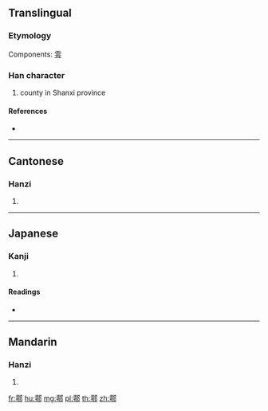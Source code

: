 {{character info/new}}
==Translingual==

===Etymology===
Components: [[雩]]

===Han character===
{{Han char|rn=163|rad=邑|as=11|sn=14|four=17227|canj=MSNL}}

# county in Shanxi province

====References====
* {{Han ref|kx=1277.020|dkj=39611|dj=1776.140|hdz=63792.040|uh=9120|ud=37152|bh=E46A|bd=58474}}

----

==Cantonese==

===Hanzi===
{{yue-hanzi|jyut=|y=wu6}}

# {{defn|lang=yue|sort=邑11}}

----

==Japanese==

===Kanji===
{{ja-kanji|grade=|rs=邑11}}

# {{defn|lang=ja|sort=邑11}}

====Readings====
* {{ja-readings|on=[[こ]] (ko), [[ご]] (go)|kun=|nanori=}}

----

==Mandarin==

===Hanzi===
{{cmn-hanzi|pin=[[hù]] ([[hu4]])|wg=hu<sup>4</sup>}}

# {{defn|lang=cmn|sort=邑11}}

[[fr:鄠]]
[[hu:鄠]]
[[mg:鄠]]
[[pl:鄠]]
[[th:鄠]]
[[zh:鄠]]